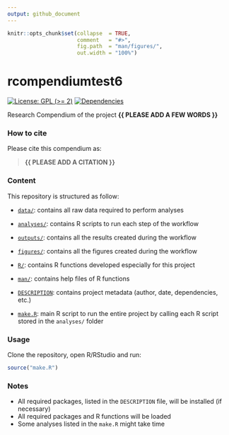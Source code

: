 ```yaml
---
output: github_document
---
```


<!-- README.md is generated from README.Rmd. Please edit that file -->


```r
knitr::opts_chunk$set(collapse  = TRUE,
                      comment   = "#>",
                      fig.path  = "man/figures/",
                      out.width = "100%")
```



# rcompendiumtest6


<!-- badges: start -->
[![License: GPL (>= 2)](https://img.shields.io/badge/License-GPL%20%28%3E%3D%202%29-blue.svg)](https://choosealicense.com/licenses/gpl-2.0/)
[![Dependencies](https://img.shields.io/badge/dependencies-2/95-green?style=flat)](#)
<!-- badges: end -->


Research Compendium of the project **{{ PLEASE ADD A FEW WORDS }}**



### How to cite

Please cite this compendium as: 

> **{{ PLEASE ADD A CITATION }}**



### Content

This repository is structured as follow:

- [`data/`](https://github.com/avallecam/rcompendiumtest6/tree/master/data):
contains all raw data required to perform analyses

- [`analyses/`](https://github.com/avallecam/rcompendiumtest6/tree/main/analyses/):
contains R scripts to run each step of the workflow

- [`outputs/`](https://github.com/avallecam/rcompendiumtest6/tree/main/outputs):
contains all the results created during the workflow

- [`figures/`](https://github.com/avallecam/rcompendiumtest6/tree/main/figures):
contains all the figures created during the workflow

- [`R/`](https://github.com/avallecam/rcompendiumtest6/tree/main/R):
contains R functions developed especially for this project

- [`man/`](https://github.com/avallecam/rcompendiumtest6/tree/main/man):
contains help files of R functions

- [`DESCRIPTION`](https://github.com/avallecam/rcompendiumtest6/tree/main/DESCRIPTION):
contains project metadata (author, date, dependencies, etc.)

- [`make.R`](https://github.com/avallecam/rcompendiumtest6/tree/main/make.R):
main R script to run the entire project by calling each R script stored in the `analyses/` folder



### Usage

Clone the repository, open R/RStudio and run:

```r
source("make.R")
```



### Notes

- All required packages, listed in the `DESCRIPTION` file, will be installed (if necessary)
- All required packages and R functions will be loaded
- Some analyses listed in the `make.R` might take time
